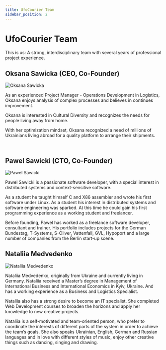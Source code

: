 ```yaml
---
title: UfoCourier Team
sidebar_position: 2
---
```


# UfoCourier Team

This is us: A strong, interdisciplinary team with several years of professional project experience.

## Oksana Sawicka (CEO, Co-Founder)

<img src="/img/oksana.jpg" alt="Oksana Sawicka" className="teamImage" />

As an experienced Project Manager - Operations Development in Logistics, Oksana enjoys analysis of complex processes and believes in continues improvement.

Oksana is interested in Cultural Diversity and recognizes the needs for people living away from home.

With her optimization mindset, Oksana recognized a need of millions of Ukrainians living abroad for a quality platform to arrange their shipments.

<br />

## Pawel Sawicki (CTO, Co-Founder)

<img src="/img/pawel.jpg" alt="Pawel Sawicki" className="teamImage" />

Pawel Sawicki is a passionate software developer, with a special interest in distributed systems and context-sensitive software.

As a student he taught himself C and X86 assembler and
wrote his first software under Linux. As a student his
interest in distributed systems and software engineering
was sparked. At this time he could gain his first
programming experience as a working student and
freelancer.

Before founding, Pawel has worked as a freelance software developer, consultant and trainer. His portfolio includes projects for the German Bundestag, T-Systems, S-Oliver, Vattenfall, GVL, Hypoport and a large number of companies from the Berlin start-up scene.

## Nataliia Medvedenko

<img src="/img/nataliia.jpg" alt="Nataliia Medvedenko" className="teamImage" />

Nataliia Medvedenko, originally from Ukraine and currently living in Germany. Nataliia received a Master’s degree in Management of International Business and International Economics in Kyiv, Ukraine. And has a working experience as a Business and Logistics Specialist.

Nataliia also has a strong desire to become an IT specialist. She completed Web Development courses to broaden the horizons and apply her knowledge to new creative projects.

Nataliia is a self-motivated and team-oriented person, who prefer to coordinate the interests of different parts of the system in order to achieve the team’s goals. She also speaks Ukrainian, English, German and Russian languages and in love with different styles of music, enjoy other creative things such as dancing, singing and drawing.
